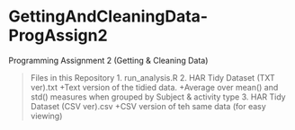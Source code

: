 # GettingAndCleaningData-ProgAssign2
Programming Assignment 2 (Getting &amp; Cleaning Data)

> Files in this Repository
1. run_analysis.R
2. HAR Tidy Dataset (TXT ver).txt 
	+Text version of the tidied data. 
	+Average over mean() and std() measures when grouped by Subject & activity type
3. HAR Tidy Dataset (CSV ver).csv
	+CSV version of teh same data (for easy viewing)
